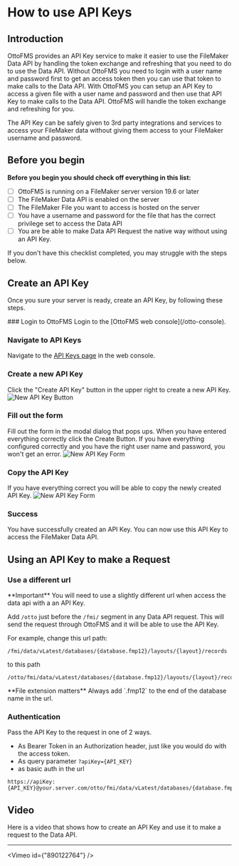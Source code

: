 
# How to use API Keys

## Introduction

OttoFMS provides an API Key service to make it easier to use the FileMaker Data API by handling the token exchange and refreshing that you need to do to use the Data API. Without OttoFMS you need to login with a user name and password first to get an access token then you can use that token to make calls to the Data API. With OttoFMS you can setup an API Key to access a given file with a user name and password and then use that API Key to make calls to the Data API. OttoFMS will handle the token exchange and refreshing for you.

The API Key can be safely given to 3rd party integrations and services to access your FileMaker data without giving them access to your FileMaker username and password.

## Before you begin

**Before you begin you should check off everything in this list:**

- [ ] OttoFMS is running on a FileMaker server version 19.6 or later
- [ ] The FileMaker Data API is enabled on the server
- [ ] The FileMaker File you want to access is hosted on the server
- [ ] You have a username and password for the file that has the correct privilege set to access the Data API
- [ ] You are be able to make Data API Request the native way without using an API Key.

If you don't have this checklist completed, you may struggle with the steps below.

## Create an API Key

Once you sure your server is ready, create an API Key, by following these steps.

<Steps>
### Login to OttoFMS
Login to the [OttoFMS web console](/otto-console).

### Navigate to API Keys

Navigate to the [API Keys page](/otto-console/api-keys) in the web console.

### Create a new API Key

Click the "Create API Key" button in the upper right to create a new API Key.
![New API Key Button](/img/ottofms/guides/new-api-key-button.png)

### Fill out the form

Fill out the form in the modal dialog that pops ups. When you have entered everything correctly click the Create Button. If you have everything configured correctly and you have the right user name and password, you won't get an error.
![New API Key Form](/img/ottofms/guides/new-api-key-form.png)

### Copy the API Key

If you have everything correct you will be able to copy the newly created API Key.
![New API Key Form](/img/ottofms/guides/copy-api-key.png)

### Success

You have successfully created an API Key. You can now use this API Key to access the FileMaker Data API.

</Steps>

## Using an API Key to make a Request

### Use a different url

<Callout type="info">
  **Important** You will need to use a slightly different url when access the
  data api with a an API Key.
</Callout>

Add `/otto` just before the `/fmi/` segment in any Data API request. This will send the request through OttoFMS and it will be able to use the API Key.

For example, change this url path:

```
/fmi/data/vLatest/databases/{database.fmp12}/layouts/{layout}/records
```

to this path

```
/otto/fmi/data/vLatest/databases/{database.fmp12}/layouts/{layout}/records
```

<Callout type="warning">
  **File extension matters** Always add `.fmp12` to the end of the database name
  in the url.
</Callout>

### Authentication

Pass the API Key to the request in one of 2 ways.

- As Bearer Token in an Authorization header, just like you would do with the access token.
- As query parameter `?apiKey={API_KEY}`
- as basic auth in the url

```
https://apiKey:{API_KEY}@your.server.com/otto/fmi/data/vLatest/databases/{database.fmp12}/layouts/{layout}/records
```

## Video

Here is a video that shows how to create an API Key and use it to make a request to the Data API.

---

<Vimeo id={"890122764"} />
